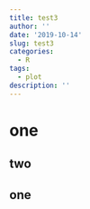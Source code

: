 ```yaml
---
title: test3
author: ''
date: '2019-10-14'
slug: test3
categories:
  - R
tags:
  - plot
description: ''
---
```

# one
## two
## one